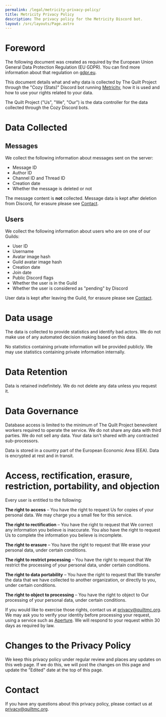 ```yaml
---
permalink: /legal/metricity-privacy-policy/
title: Metricity Privacy Policy
description: The privacy policy for the Metricity Discord bot.
layout: /src/layouts/Page.astro
---
```


# Foreword

The following document was created as required by the European Union General Data Protection Regulation (EU GDPR).
You can find more information about that regulation on [gdpr.eu](https://gdpr.eu/).

This document details what and why data is collected by The Quilt Project through the "Cozy (Stats)" Discord bot
running [Metricity](https://git.pydis.com/metricity), how it is used and how to use your rights related to your data.

The Quilt Project ("Us", "We", "Our") is the data controller for the data collected through the Cozy Discord bots.

# Data Collected

## Messages

We collect the following information about messages sent on the server:
* Message ID
* Author ID
* Channel ID and Thread ID
* Creation date
* Whether the message is deleted or not

The message content is **not** collected. Message data is kept after deletion from Discord, for erasure please see [Contact](#contact).

## Users

We collect the following information about users who are on one of our Guilds:
* User ID
* Username
* Avatar image hash
* Guild avatar image hash
* Creation date
* Join date
* Public Discord flags
* Whether the user is in the Guild
* Whether the user is considered as "pending" by Discord

User data is kept after leaving the Guild, for erasure please see [Contact](#contact).

# Data usage

The data is collected to provide statistics and identify bad actors.
We do not make use of any automated decision making based on this data.

No statistics containing private information will be provided publicly.
We may use statistics containing private information internally.

# Data Retention

Data is retained indefinitely. We do not delete any data unless you request it.

# Data Governance

Database access is limited to the minimum of The Quilt Project benevolent workers required to operate the service. We do not share any data with third parties.
We do not sell any data. Your data isn't shared with any contracted sub-processors.

Data is stored in a country part of the European Economic Area (EEA). Data is encrypted at rest and in transit.

# Access, rectification, erasure, restriction, portability, and objection

Every user is entitled to the following:

**The right to access** – You have the right to request Us for copies of your personal data.
We may charge you a small fee for this service.

**The right to rectification** – You have the right to request that We correct any information
you believe is inaccurate. You also have the right to request Us to complete the information
you believe is incomplete.

**The right to erasure** – You have the right to request that We erase your personal data,
under certain conditions.

**The right to restrict processing** – You have the right to request that We restrict the
processing of your personal data, under certain conditions.

**The right to data portability** – You have the right to request that We transfer the data
that we have collected to another organization, or directly to you, under certain conditions.

**The right to object to processing** – You have the right to object to Our processing of
your personal data, under certain conditions.

If you would like to exercise those rights, contact us at [privacy@quiltmc.org](mailto:privacy@quiltmc.org).
We may ask you to verify your identity before processing your request, using a service such as [Aperture](https://aperture.starchild.systems).
We will respond to your request within 30 days as required by law.

# Changes to the Privacy Policy

We keep this privacy policy under regular review and places any updates on this web page.
If we do this, we will post the changes on this page and update the "Edited" date at the top of this page.

# Contact

If you have any questions about this privacy policy, please contact us at
[privacy@quiltmc.org](mailto:privacy@quiltmc.org).
